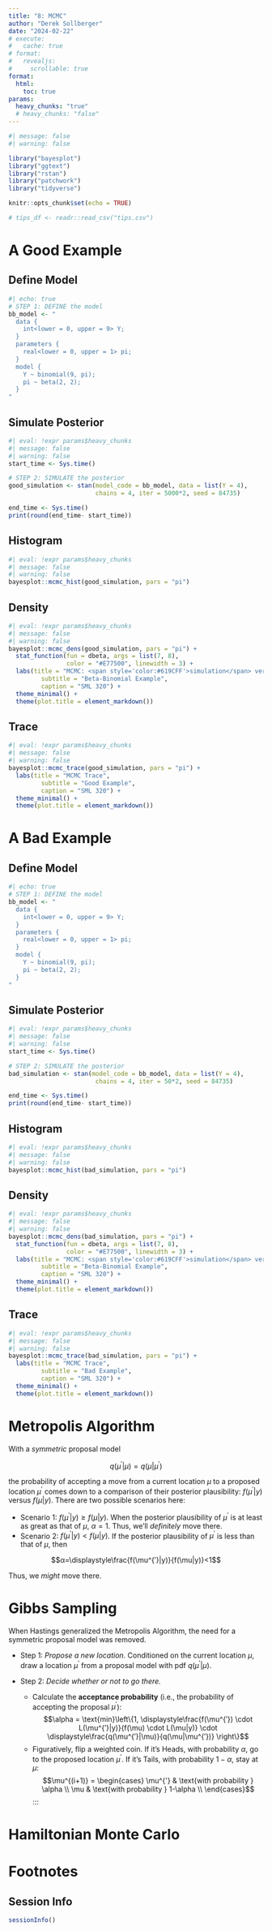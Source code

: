 ```yaml
---
title: "8: MCMC"
author: "Derek Sollberger"
date: "2024-02-22"
# execute:
#   cache: true
# format:
#   revealjs:
#     scrollable: true
format:
  html:
    toc: true
params:
  heavy_chunks: "true"
  # heavy_chunks: "false"
---
```


\newcommand{\ds}{\displaystyle}

```r
#| message: false
#| warning: false

library("bayesplot")
library("ggtext")
library("rstan")
library("patchwork")
library("tidyverse")

knitr::opts_chunk$set(echo = TRUE)

# tips_df <- readr::read_csv("tips.csv")
```

# A Good Example

:::: {.panel-tabset}

## Define Model

```r
#| echo: true
# STEP 1: DEFINE the model
bb_model <- "
  data {
    int<lower = 0, upper = 9> Y;
  }
  parameters {
    real<lower = 0, upper = 1> pi;
  }
  model {
    Y ~ binomial(9, pi);
    pi ~ beta(2, 2);
  }
"
```

## Simulate Posterior

```r
#| eval: !expr params$heavy_chunks
#| message: false
#| warning: false
start_time <- Sys.time()

# STEP 2: SIMULATE the posterior
good_simulation <- stan(model_code = bb_model, data = list(Y = 4), 
                        chains = 4, iter = 5000*2, seed = 84735)

end_time <- Sys.time()
print(round(end_time- start_time))
```

## Histogram

```r
#| eval: !expr params$heavy_chunks
#| message: false
#| warning: false
bayesplot::mcmc_hist(good_simulation, pars = "pi")
```

## Density

```r
#| eval: !expr params$heavy_chunks
#| message: false
#| warning: false
bayesplot::mcmc_dens(good_simulation, pars = "pi") + 
  stat_function(fun = dbeta, args = list(7, 8),
                color = "#E77500", linewidth = 3) + 
  labs(title = "MCMC: <span style='color:#619CFF'>simulation</span> versus <span style='color:#E77500'>theoretical</span>",
         subtitle = "Beta-Binomial Example",
         caption = "SML 320") +
  theme_minimal() +
  theme(plot.title = element_markdown())
```

## Trace

```r
#| eval: !expr params$heavy_chunks
#| message: false
#| warning: false
bayesplot::mcmc_trace(good_simulation, pars = "pi") + 
  labs(title = "MCMC Trace",
         subtitle = "Good Example",
         caption = "SML 320") +
  theme_minimal() +
  theme(plot.title = element_markdown())
```

::::


# A Bad Example

:::: {.panel-tabset}

## Define Model

```r
#| echo: true
# STEP 1: DEFINE the model
bb_model <- "
  data {
    int<lower = 0, upper = 9> Y;
  }
  parameters {
    real<lower = 0, upper = 1> pi;
  }
  model {
    Y ~ binomial(9, pi);
    pi ~ beta(2, 2);
  }
"
```

## Simulate Posterior

```r
#| eval: !expr params$heavy_chunks
#| message: false
#| warning: false
start_time <- Sys.time()

# STEP 2: SIMULATE the posterior
bad_simulation <- stan(model_code = bb_model, data = list(Y = 4), 
                        chains = 4, iter = 50*2, seed = 84735)

end_time <- Sys.time()
print(round(end_time- start_time))
```

## Histogram

```r
#| eval: !expr params$heavy_chunks
#| message: false
#| warning: false
bayesplot::mcmc_hist(bad_simulation, pars = "pi")
```

## Density

```r
#| eval: !expr params$heavy_chunks
#| message: false
#| warning: false
bayesplot::mcmc_dens(bad_simulation, pars = "pi") + 
  stat_function(fun = dbeta, args = list(7, 8),
                color = "#E77500", linewidth = 3) + 
  labs(title = "MCMC: <span style='color:#619CFF'>simulation</span> versus <span style='color:#E77500'>theoretical</span>",
         subtitle = "Beta-Binomial Example",
         caption = "SML 320") +
  theme_minimal() +
  theme(plot.title = element_markdown())
```

## Trace

```r
#| eval: !expr params$heavy_chunks
#| message: false
#| warning: false
bayesplot::mcmc_trace(bad_simulation, pars = "pi") + 
  labs(title = "MCMC Trace",
         subtitle = "Bad Example",
         caption = "SML 320") +
  theme_minimal() +
  theme(plot.title = element_markdown())
```

::::

# Metropolis Algorithm

With a *symmetric* proposal model

$$q(\mu^{′}|\mu) = q(\mu|\mu^{′})$$

the probability of accepting a move from a current location $\mu$ to a proposed location $\mu^{′}$ comes down to a comparison of their posterior plausibility: $f(\mu^{'}|y)$ versus $f(\mu|y)$. There are two possible scenarios here:

* Scenario 1: $f(\mu^{'}|y) \geq f(\mu|y)$.  When the posterior plausibility of $\mu^{′}$ is at least as great as that of $\mu$, $\alpha=1$. Thus, we’ll *definitely* move there.
* Scenario 2: $f(\mu^{'}|y) < f(\mu|y)$.  If the posterior plausibility of $\mu^{′}$ is less than that of $\mu$, then

$$α=\ds\frac{f(\mu^{′}|y)}{f(\mu|y)}<1$$

Thus, we *might* move there.

# Gibbs Sampling

When Hastings generalized the Metropolis Algorithm, the need for a symmetric proposal model was removed.

* Step 1: *Propose a new location.* Conditioned on the current location $\mu$, draw a location $\mu^{′}$ from a proposal model with pdf $q(\mu^{′}|\mu)$.
* Step 2: *Decide whether or not to go there.*

    * Calculate the **acceptance probability** (i.e., the probability of accepting the proposal $\mu^{′}$):
    $$\alpha = \text{min}\left\{1, \ds\frac{f(\mu^{′}) \cdot L(\mu^{′}|y)}{f(\mu) \cdot L(\mu|y)} \cdot \ds\frac{q(\mu^{′}|\mu)}{q(\mu|\mu^{′})} \right\}$$
    * Figuratively, flip a weighted coin. If it’s Heads, with probability $\alpha$, go to the proposed location $\mu^{′}$. If it’s Tails, with probability $1−\alpha$, stay at $\mu$:
    $$\mu^{(i+1)} = \begin{cases}
      \mu^{'} & \text{with probability } \alpha \\
      \mu & \text{with probability } 1-\alpha \\
    \end{cases}$$
:::

# Hamiltonian Monte Carlo




# Footnotes

::: {.callout-note collapse="true"}
## Session Info

```r
sessionInfo()
```
:::


:::: {.columns}

::: {.column width="50%"}
	
:::

::: {.column width="50%"}

:::

::::

:::: {.panel-tabset}



::::